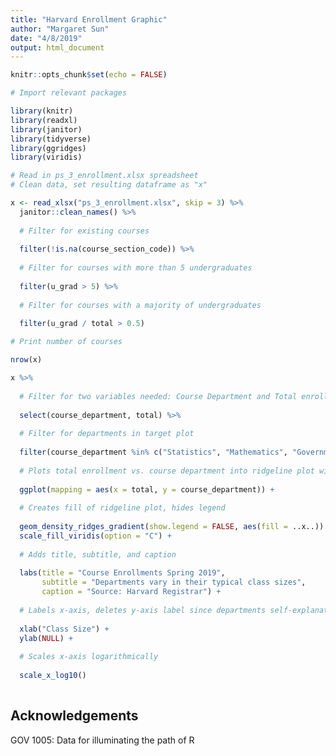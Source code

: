```yaml
---
title: "Harvard Enrollment Graphic"
author: "Margaret Sun"
date: "4/8/2019"
output: html_document
---
```


```r
knitr::opts_chunk$set(echo = FALSE)

# Import relevant packages

library(knitr)
library(readxl)
library(janitor)
library(tidyverse)
library(ggridges)
library(viridis)

```

```r

# Read in ps_3_enrollment.xlsx spreadsheet
# Clean data, set resulting dataframe as "x"

x <- read_xlsx("ps_3_enrollment.xlsx", skip = 3) %>% 
  janitor::clean_names() %>% 
  
  # Filter for existing courses
  
  filter(!is.na(course_section_code)) %>% 
  
  # Filter for courses with more than 5 undergraduates 
  
  filter(u_grad > 5) %>% 
  
  # Filter for courses with a majority of undergraduates
  
  filter(u_grad / total > 0.5)

# Print number of courses

nrow(x)

```

```r

x %>%
  
  # Filter for two variables needed: Course Department and Total enrollment
  
  select(course_department, total) %>% 
  
  # Filter for departments in target plot
  
  filter(course_department %in% c("Statistics", "Mathematics", "Government", "Expository Writing", "Economics", "Computer Science")) %>% 
  
  # Plots total enrollment vs. course department into ridgeline plot with fill from viridis
  
  ggplot(mapping = aes(x = total, y = course_department)) + 
  
  # Creates fill of ridgeline plot, hides legend
  
  geom_density_ridges_gradient(show.legend = FALSE, aes(fill = ..x..)) +
  scale_fill_viridis(option = "C") +
  
  # Adds title, subtitle, and caption
  
  labs(title = "Course Enrollments Spring 2019",
       subtitle = "Departments vary in their typical class sizes",
       caption = "Source: Harvard Registrar") +
  
  # Labels x-axis, deletes y-axis label since departments self-explanatory
  
  xlab("Class Size") +
  ylab(NULL) +
  
  # Scales x-axis logarithmically
  
  scale_x_log10()
  
```

## Acknowledgements

GOV 1005: Data for illuminating the path of R
